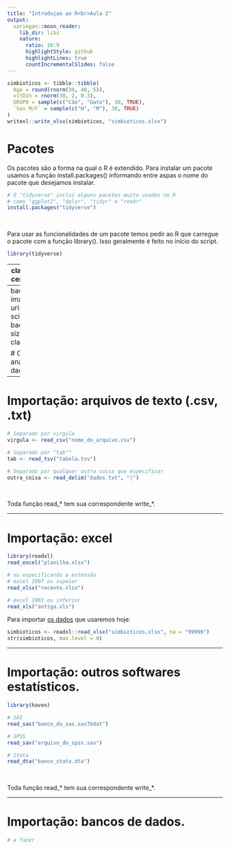 ```yaml
---
title: "Introduçao ao R<br>Aula 2"
output: 
  xaringan::moon_reader:
    lib_dir: libs
    nature:
      ratio: 16:9
      highlightStyle: github
      highlightLines: true
      countIncrementalSlides: false
---
```


```r
simbioticos <- tibble::tibble(
  Age = round(rnorm(30, 40, 5)), 
  vitDin = rnorm(30, 2, 0.3), 
  GRUPO = sample(c("Cão", "Gato"), 30, TRUE),
  `Sex M/F` = sample(c("H", "M"), 30, TRUE)
)
writexl::write_xlsx(simbioticos, "simbioticos.xlsx")
```


# Pacotes

Os pacotes são a forma na qual o <a>R</a> é extendido. Para instalar um pacote 
usamos a função <a>install.packages()</a> informando entre aspas o nome do 
pacote que desejamos instalar.

```r
# O "tidyverse" inclui alguns pacotes muito usados no R
# como "ggplot2", "dplyr", "tidyr" e "readr"
install.packages("tidyverse")
```

<br>

Para usar as funcionalidades de um pacote temos pedir ao <a>R</a> que carregue 
o pacote com a função <a>library()</a>. Isso geralmente é feito no início do 
script.

```r
library(tidyverse)
```

---
class: inverse, center, middle

# Como <a>importar</a> os dados

---
background-image: url(www/data-science.png)
background-size: 100%
class: center

# <a>Ciclo</a> de análise de dados

---

# Importação: <a>arquivos de texto</a> (.csv, .txt)

```r
# Separado por virgula
virgula <- read_csv("nome_do_arquivo.csv")

# Separado por "tab""
tab <- read_tsv("tabela.tsv")

# Separado por qualquer outra coisa que especificar
outra_coisa <- read_delim("dados.txt", "|")
```

<br>

Toda função <a>read\_\*</a> tem sua correspondente <a>write\_\*</a>.

---

# Importação: <a>excel</a>

```r
library(readxl)
read_excel("planilha.xlsx")

# ou especificando a estensão
# excel 2007 ou supeior
read_xlsx("recente.xlsx")

# excel 2003 ou inferior
read_xls("antiga.xls")
```

Para importar [os dados](simbioticos.xlsx) que usaremos hoje:

```r
simbioticos <- readxl::read_xlsx("simbioticos.xlsx", na = "99999")
str(simbioticos, max.level = 0)
```

---

# Importação: <a>outros softwares</a> estatísticos.

```r
library(haven)

# SAS
read_sas("banco_do_sas.sas7bdat")

# SPSS
read_sav("arquivo_do_spss.sav")

# Stata
read_dta("banco_stata.dta")
```

<br>

Toda função <a>read\_\*</a> tem sua correspondente <a>write\_\*</a>.

---

# Importação: <a>bancos de dados</a>.

```r
# a fazer
```

